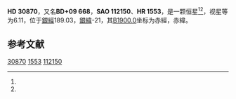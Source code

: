 {{Starbox begin
| name = HD 30870
}}
{{Starbox observe
| epoch = [[J2000.0|J2000.0]]
| constell = {{星座名待查}}<ref name=SIMBAD>{{cite web
 | url=http://simbad.u-strasbg.fr/simbad/sim-id?Ident=HR+1553
 | title =Pulsating variable Star
 | publisher=Centre de Données astronomiques de Strasbourg
 | work=SIMBAD
 | accessdate=2012-07-13}}</ref><ref name=DATA>{{cite web
 | url=http://vizier.u-strasbg.fr/viz-bin/VizieR-5?-out.add=.&-source=5050&-corr=PK=HR&-out.max=9999&HR=1553
 | title=VizieR Detailed Page
 | accessdate=2012-07-13
 | archive-date=2016-03-05
 | archive-url=https://web.archive.org/web/20160305004436/http://vizier.u-strasbg.fr/viz-bin/VizieR-5?-out.add=.&-source=5050&-corr=PK=HR&-out.max=9999&HR=1553
 | dead-url=no
 }}</ref>
| 星官 = 
| ra = {{RA|4|51|43.4}}<ref name=SIMBAD /><ref name=DATA />
| dec = {{DEC|+9|58|30}}<ref name=SIMBAD /><ref name=DATA />
| appmag_v = 6.11<ref name=SIMBAD /><ref name=DATA />
}}
{{Starbox character
| class = B5V<ref name=SIMBAD /><ref name=DATA />
| b-v = 0.08<ref name=SIMBAD /><ref name=DATA />
| u-b = -0.44<ref name=SIMBAD /><ref name=DATA />
| r-i = <ref name=SIMBAD /><ref name=DATA />
| variable = 
}}
{{Starbox astrometry
| radial_v = -0.44
| prop_mo_ra = 11
| parallax = 
| p_error = 
}}
{{Starbox catalog
| names =BD+09 668，[[SAO星表|SAO]] 112150，[[HD星表|HD]] 30870，[[HR星表|HR]] 1553}}
{{Starbox reference |Simbad=HR+1553}}
{{Starbox end}}

'''HD 30870'''，又名'''BD+09 668'''，'''SAO 112150'''、'''HR 1553'''，是一颗恒星<ref name=SIMBAD /><ref name=DATA />，视星等为6.11，位于[[銀道座標系|銀經]]189.03，[[銀道座標系|銀緯]]-21，其[[B1900.0|B1900.0]]坐标为赤經{{RA|4|46|13.8}}，赤緯{{DEC|+9|-21|20}}。

== 参考文献 ==
{{reflist}}

{{star-stub}}

[[Category:HD和HDE天體|30870]]
[[Category:HR天體|1553]]
[[Category:SAO天體|112150]]